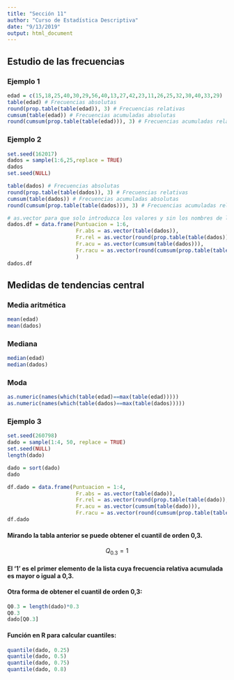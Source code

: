 ```yaml
---
title: "Sección 11"
author: "Curso de Estadística Descriptiva"
date: "9/13/2019"
output: html_document
---
```


## Estudio de las frecuencias

### Ejemplo 1
```r
edad = c(15,18,25,40,30,29,56,40,13,27,42,23,11,26,25,32,30,40,33,29)
table(edad) # Frecuencias absolutas
round(prop.table(table(edad)), 3) # Frecuencias relativas
cumsum(table(edad)) # Frecuencias acumuladas absolutas
round(cumsum(prop.table(table(edad))), 3) # Frecuencias acumuladas relativas
```

### Ejemplo 2

```r
set.seed(162017)
dados = sample(1:6,25,replace = TRUE)
dados
set.seed(NULL)

table(dados) # Frecuencias absolutas
round(prop.table(table(dados)), 3) # Frecuencias relativas
cumsum(table(dados)) # Frecuencias acumuladas absolutas
round(cumsum(prop.table(table(dados))), 3) # Frecuencias acumuladas relativas

# as.vector para que solo introduzca los valores y sin los nombres de los niveles
dados.df = data.frame(Puntuacion = 1:6,
                      Fr.abs = as.vector(table(dados)), 
                      Fr.rel = as.vector(round(prop.table(table(dados)),2)),
                      Fr.acu = as.vector(cumsum(table(dados))),
                      Fr.racu = as.vector(round(cumsum(prop.table(table(dados))), 3))
                      )
dados.df
```

## Medidas de tendencias central

### Media aritmética
```r
mean(edad)
mean(dados)
```

### Mediana
```r
median(edad)
median(dados)
```

### Moda
```r
as.numeric(names(which(table(edad)==max(table(edad)))))
as.numeric(names(which(table(dados)==max(table(dados)))))
```

### Ejemplo 3
```r
set.seed(260798)
dado = sample(1:4, 50, replace = TRUE)
set.seed(NULL)
length(dado)

dado = sort(dado)
dado

df.dado = data.frame(Puntuacion = 1:4,
                      Fr.abs = as.vector(table(dado)),
                      Fr.rel = as.vector(round(prop.table(table(dado)),2)),
                      Fr.acu = as.vector(cumsum(table(dado))),
                      Fr.racu = as.vector(round(cumsum(prop.table(table(dado))),2)))
df.dado
```
#### Mirando la tabla anterior se puede obtener el cuantil de orden 0,3.

$$Q_{0.3} = 1$$

#### El '1' es el primer elemento de la lista cuya frecuencia relativa acumulada es mayor o igual a 0,3.

#### Otra forma de obtener el cuantil de orden 0,3:
```r
Q0.3 = length(dado)*0.3
Q0.3
dado[Q0.3]
```

#### Función en R para calcular cuantiles:
```r
quantile(dado, 0.25)
quantile(dado, 0.5)
quantile(dado, 0.75)
quantile(dado, 0.8)
```



